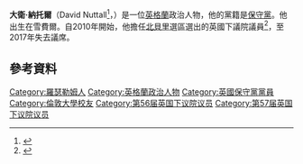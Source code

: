 '''大衛·納托爾'''（David Nuttall<ref>{{Cite web |url=http://www.london-gazette.co.uk/issues/59418/notices/1118281/from=2010-05-06;to=2010-05-19;all=returned+westminster/ |title=存档副本 |access-date=2016-03-07 |archive-date=2013-11-14 |archive-url=https://web.archive.org/web/20131114212848/http://www.london-gazette.co.uk/issues/59418/notices/1118281/from%3D2010-05-06%3Bto%3D2010-05-19%3Ball%3Dreturned%20westminster/ |dead-url=yes }}</ref>，{{bd|1962年|3月25日}}）是一位[[英格蘭|英格蘭]]政治人物，他的黨籍是[[保守黨_(英國)|保守黨]]。他出生在雪費爾。自2010年開始，他擔任[[北貝里_(英國國會選區)|北貝里]]選區選出的英國下議院議員<ref name="BBC">{{cite news |url=http://news.bbc.co.uk/1/shared/election2010/results/constituency/a82.stm |title=Election 2010: Bury North |accessdate=14 May 2010 |date=7 May 2010 |publisher=BBC News |archive-date=2020-05-01 |archive-url=https://web.archive.org/web/20200501220434/http://news.bbc.co.uk/2/shared/election2010/results/constituency/a82.stm |dead-url=no }}</ref>，至2017年失去議席。

==參考資料==
{{Reflist}}

{{DEFAULTSORT: Nuttall, David}}
[[Category:羅瑟勒姆人|Category:羅瑟勒姆人]]
[[Category:英格蘭政治人物|Category:英格蘭政治人物]]
[[Category:英國保守黨黨員|Category:英國保守黨黨員]]
[[Category:倫敦大學校友|Category:倫敦大學校友]]
[[Category:第56届英国下议院议员|Category:第56届英国下议院议员]]
[[Category:第57届英国下议院议员|Category:第57届英国下议院议员]]